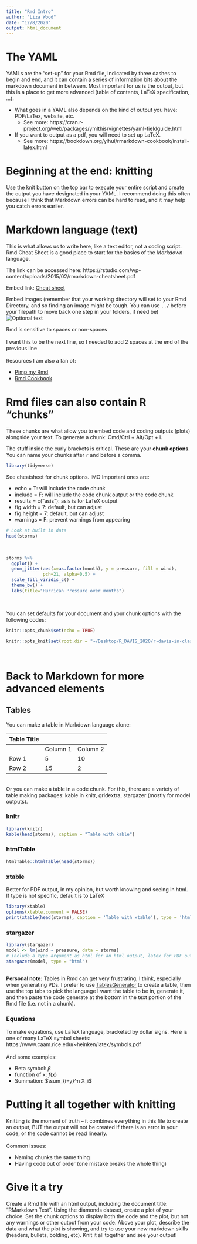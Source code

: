 ```yaml
---
title: "Rmd Intro"
author: "Liza Wood"
date: "12/8/2020"
output: html_document
---
```


# The YAML   

YAMLs are the "set-up" for your Rmd file, indicated by three dashes to begin and end, and it can contain a series of information bits about the markdown document in between. Most important for us is the output, but this is a place to get more advanced (table of contents, LaTeX specification, ...).  

* What goes in a YAML also depends on the kind of output you have: 
PDF/LaTex, website, etc.  
  * See more: https://cran.r-project.org/web/packages/ymlthis/vignettes/yaml-fieldguide.html
<br>
* If you want to output as a pdf, you will need to set up LaTeX.  
  * See more: https://bookdown.org/yihui/rmarkdown-cookbook/install-latex.html
<br>

# Beginning at the end: knitting  

Use the knit button on the top bar to execute your entire script and create the output you have designated in your YAML. I recommend doing this often because I think that Markdown errors can be hard to read, and it may help you catch errors earlier.
<br>

# Markdown language (text)  

This is what allows us to write here, like a text editor, not a coding script. Rmd Cheat Sheet is a good place to start for the basics of the *Markdown* language.  

The link can be accessed here: https://rstudio.com/wp-content/uploads/2015/02/rmarkdown-cheatsheet.pdf  

Embed link:
[Cheat sheet](https://rstudio.com/wp-content/uploads/2015/02/rmarkdown-cheatsheet.pdf)  

Embed images  (remember that your working directory will set to your Rmd Directory, and so finding an image might be tough. You can use `../` before your filepath to move back one step in your folders, if need be)
![Optional text](img/cheatsheet.png)

Rmd is sensitive to spaces or non-spaces  
<br>
I want this to be the next line, so I needed to add 2 spaces at the end of the previous line  
<br>
Resources I am also a fan of:  

* [Pimp my Rmd](https://holtzy.github.io/Pimp-my-rmd/)
* [Rmd Cookbook](https://bookdown.org/yihui/rmarkdown-cookbook/)


# Rmd files can also contain R "chunks"  

These chunks are what allow you to embed code and coding outputs (plots) alongside your text. To generate a chunk: Cmd/Ctrl + Alt/Opt + i.  

The stuff inside the curly brackets is critical. These are your **chunk options**. You can name your chunks after `r` and before a comma.   

```r
library(tidyverse)
```


See cheatsheet for chunk options. IMO Important ones are:  

* echo = T: will include the code chunk
* include = F: will include the code chunk output or the code chunk
* results = c("asis"): asis is for LaTeX output
* fig.width = 7: default, but can adjust
* fig.height = 7: default, but can adjust
* warnings = F: prevent warnings from appearing
<br> 
```r
# Look at built in data
head(storms)
```
<br>
```r
storms %>% 
  ggplot() +
  geom_jitter(aes(x=as.factor(month), y = pressure, fill = wind),
              pch=21, alpha=0.5) +
  scale_fill_viridis_c() +
  theme_bw() +
  labs(title="Hurrican Pressure over months")


```
<br>

You can set defaults for your document and your chunk options with the following codes:  

```r
knitr::opts_chunk$set(echo = TRUE)

knitr::opts_knit$set(root.dir = "~/Desktop/R_DAVIS_2020/r-davis-in-class-project-lizawood5")
```
<br>

# Back to Markdown for more advanced elements

## Tables  

You can make a table in Markdown language alone:

| Table Title                       |
|-------------|----------|----------|
|             | Column 1 | Column 2 |
| Row 1       | 5        | 10       |
| Row 2       | 15       | 2        |

<br>
Or you can make a table in a code chunk. For this, there are a variety of table making packages: kable in knitr, gridextra, stargazer (mostly for model outputs). 

### knitr  

```r
library(knitr)
kable(head(storms), caption = "Table with kable")
```

### htmlTable  

```r
htmlTable::htmlTable(head(storms))
```

### xtable  
Better for PDF output, in my opinion, but worth knowing and seeing in html. If type is not specific, default is to LaTeX
```r
library(xtable)
options(xtable.comment = FALSE)
print(xtable(head(storms), caption = 'Table with xtable'), type = 'html')
```

### stargazer  

```r
library(stargazer)
model <- lm(wind ~ pressure, data = storms)
# include a type argument as html for an html output, latex for PDF output, etc...
stargazer(model, type = "html")
```
<br>
**Personal note:** Tables in Rmd can get very frustrating, I think, especially when generating PDs. I prefer to use [TablesGenerator](https://www.tablesgenerator.com/) to create a table, then use the top tabs to pick the language I want the table to be in, generate it, and then paste the code generate at the bottom in the text portion of the Rmd file (i.e. not in a chunk).
<br>

### Equations  

To make equations, use LaTeX language, bracketed by dollar signs. Here is one of many LaTeX symbol sheets: https://www.caam.rice.edu/~heinken/latex/symbols.pdf  
<br>
And some examples:  

* Beta symbol: $\beta$    
* function of x: $f(x)$  
* Summation:  $\sum_{i=y}^n X_i$  


# Putting it all together with knitting  

Knitting is the moment of truth -- it combines everything in this file to create an output, BUT the output will not be created if there is an error in your code, or the code cannot be read linearly.  
<br>
Common issues:

* Naming chunks the same thing
* Having code out of order (one mistake breaks the whole thing)
<br>

# Give it a try  

Create a Rmd file with an html output, including the document title: "RMarkdown Test". Using the diamonds dataset, create a plot of your choice. Set the chunk options to display both the code and the plot, but not any warnings or other output from your code. Above your plot, describe the data and what the plot is showing, and try to use your new markdown skills (headers, bullets, bolding, etc). Knit it all together and see your output!